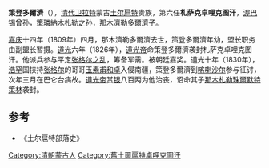 '''策登多爾濟'''（{{bd|1806年||1831年||catIdx=C}}），[[清代|清代]][[卫拉特|卫拉特]]蒙古[[土尔扈特|土尔扈特]]贵族，第六任'''札萨克卓哩克图汗'''，[[渥巴锡|渥巴锡]]曾孙，[[策璘納木札勒|策璘納木札勒]]之孙，[[那木濟勒多爾濟|那木濟勒多爾濟]]子。

[[嘉庆|嘉庆]]十四年（1809年）四月，那木濟勒多爾濟去世，策登多爾濟年幼，盟长职务由副盟长暂摄。[[道光|道光]]六年（1826年），[[道光帝|道光帝]]命策登多爾濟袭封札萨克卓哩克图汗。他派兵参与平定[[张格尔之乱|张格尔之乱]]，筹备军需。被朝廷嘉奖。道光十年（1830年），[[浩罕|浩罕]]国挟持[[张格尔|张格尔]]的哥哥[[邁瑪特玉素普|玉素甫和卓]]入侵南疆，策登多爾濟到[[喀喇沙尔|喀喇沙尔]]参与征讨，次年三月在巴仑台病故。[[道光帝|道光帝]]赏[[银|银]]八百两为他治丧，诏命其子[[那木札勒珠爾默特策林|那木札勒珠爾默特策林]]袭封。

{{start box}}
{{s-before|[[那木濟勒多爾濟|那木濟勒多爾濟]]}}
{{s-title|札萨克卓哩克图汗<br />[[旧土尔扈特部|旧土尔扈特部]]乌讷恩素珠克图盟盟长|1809年－1831年}}
{{s-after|[[那木札勒珠爾默特策林|那木札勒珠爾默特策林]]}}
{{end box}}

==参考==
*《土尔扈特部落史》

[[Category:清朝蒙古人|Category:清朝蒙古人]]
[[Category:舊土爾扈特卓哩克圖汗|Category:舊土爾扈特卓哩克圖汗]]
